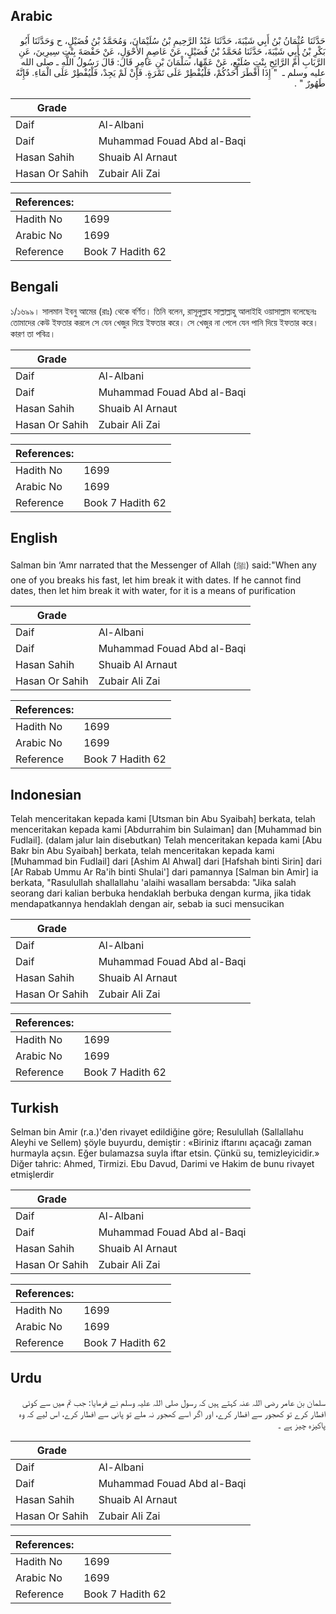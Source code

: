 ## Arabic


<div dir="rtl" lang="ar" style={{fontSize:'larger',backgroundColor:'#f8f9fa',padding:20}}>
حَدَّثَنَا عُثْمَانُ بْنُ أَبِي شَيْبَةَ، حَدَّثَنَا عَبْدُ الرَّحِيمِ بْنُ سُلَيْمَانَ، وَمُحَمَّدُ بْنُ فُضَيْلٍ، ح وَحَدَّثَنَا أَبُو بَكْرِ بْنُ أَبِي شَيْبَةَ، حَدَّثَنَا مُحَمَّدُ بْنُ فُضَيْلٍ، عَنْ عَاصِمٍ الأَحْوَلِ، عَنْ حَفْصَةَ بِنْتِ سِيرِينَ، عَنِ الرَّبَابِ أُمِّ الرَّائِحِ بِنْتِ صُلَيْعٍ، عَنْ عَمِّهَا، سَلْمَانَ بْنِ عَامِرٍ قَالَ: قَالَ رَسُولُ اللَّهِ ـ صلى الله عليه وسلم ـ ‏ "‏ إِذَا أَفْطَرَ أَحَدُكُمْ، فَلْيُفْطِرْ عَلَى تَمْرَةٍ. فَإِنْ لَمْ يَجِدْ، فَلْيُفْطِرْ عَلَى الْمَاءِ. فَإِنَّهُ طَهُورٌ ‏"‏ ‏.‏
</div>
<div style={{backgroundColor:'#f8f9fa',padding:20, marginBottom: 10}}><table> <thead> <tr> <th>Grade</th> <th></th> </tr> </thead> <tbody> <tr><td>Daif</td><td>Al-Albani</td></tr><tr><td>Daif</td><td>Muhammad Fouad Abd al-Baqi</td></tr><tr><td>Hasan Sahih</td><td>Shuaib Al Arnaut</td></tr><tr><td>Hasan Or Sahih</td><td>Zubair Ali Zai</td></tr></tbody></table><table> <thead> <tr> <th>References:</th> <th></th> </tr> </thead> <tbody><tr><td>Hadith No</td><td>1699</td></tr><tr><td>Arabic No</td><td>1699</td></tr><tr><td>Reference</td><td>Book 7 Hadith 62</td></tr></tbody></table></div>

## Bengali


<div dir="ltr" lang="bn" style={{fontSize:'larger',backgroundColor:'#f8f9fa',padding:20}}>
১/১৬৯৯। সালমান ইবনু আমের (রাঃ) থেকে বর্ণিত। তিনি বলেন, রাসূলুল্লাহ সাল্লাল্লাহু আলাইহি ওয়াসাল্লাম বলেছেনঃ তোমাদের কেউ ইফতার করলে সে যেন খেজুর দিয়ে ইফতার করে। সে খেজুর না পেলে যেন পানি দিয়ে ইফতার করে। কারণ তা পবিত্র।
</div>
<div style={{backgroundColor:'#f8f9fa',padding:20, marginBottom: 10}}><table> <thead> <tr> <th>Grade</th> <th></th> </tr> </thead> <tbody> <tr><td>Daif</td><td>Al-Albani</td></tr><tr><td>Daif</td><td>Muhammad Fouad Abd al-Baqi</td></tr><tr><td>Hasan Sahih</td><td>Shuaib Al Arnaut</td></tr><tr><td>Hasan Or Sahih</td><td>Zubair Ali Zai</td></tr></tbody></table><table> <thead> <tr> <th>References:</th> <th></th> </tr> </thead> <tbody><tr><td>Hadith No</td><td>1699</td></tr><tr><td>Arabic No</td><td>1699</td></tr><tr><td>Reference</td><td>Book 7 Hadith 62</td></tr></tbody></table></div>

## English


<div dir="ltr" lang="en" style={{fontSize:'larger',backgroundColor:'#f8f9fa',padding:20}}>
Salman bin ‘Amr narrated that the Messenger of Allah (ﷺ) said:"When any one of you breaks his fast, let him break it with dates. If he cannot find dates, then let him break it with water, for it is a means of purification
</div>
<div style={{backgroundColor:'#f8f9fa',padding:20, marginBottom: 10}}><table> <thead> <tr> <th>Grade</th> <th></th> </tr> </thead> <tbody> <tr><td>Daif</td><td>Al-Albani</td></tr><tr><td>Daif</td><td>Muhammad Fouad Abd al-Baqi</td></tr><tr><td>Hasan Sahih</td><td>Shuaib Al Arnaut</td></tr><tr><td>Hasan Or Sahih</td><td>Zubair Ali Zai</td></tr></tbody></table><table> <thead> <tr> <th>References:</th> <th></th> </tr> </thead> <tbody><tr><td>Hadith No</td><td>1699</td></tr><tr><td>Arabic No</td><td>1699</td></tr><tr><td>Reference</td><td>Book 7 Hadith 62</td></tr></tbody></table></div>

## Indonesian


<div dir="ltr" lang="id" style={{fontSize:'larger',backgroundColor:'#f8f9fa',padding:20}}>
Telah menceritakan kepada kami [Utsman bin Abu Syaibah] berkata, telah menceritakan kepada kami [Abdurrahim bin Sulaiman] dan [Muhammad bin Fudlail]. (dalam jalur lain disebutkan) Telah menceritakan kepada kami [Abu Bakr bin Abu Syaibah] berkata, telah menceritakan kepada kami [Muhammad bin Fudlail] dari [Ashim Al Ahwal] dari [Hafshah binti Sirin] dari [Ar Rabab Ummu Ar Ra'ih binti Shulai'] dari pamannya [Salman bin Amir] ia berkata, "Rasulullah shallallahu 'alaihi wasallam bersabda: "Jika salah seorang dari kalian berbuka hendaklah berbuka dengan kurma, jika tidak mendapatkannya hendaklah dengan air, sebab ia suci mensucikan
</div>
<div style={{backgroundColor:'#f8f9fa',padding:20, marginBottom: 10}}><table> <thead> <tr> <th>Grade</th> <th></th> </tr> </thead> <tbody> <tr><td>Daif</td><td>Al-Albani</td></tr><tr><td>Daif</td><td>Muhammad Fouad Abd al-Baqi</td></tr><tr><td>Hasan Sahih</td><td>Shuaib Al Arnaut</td></tr><tr><td>Hasan Or Sahih</td><td>Zubair Ali Zai</td></tr></tbody></table><table> <thead> <tr> <th>References:</th> <th></th> </tr> </thead> <tbody><tr><td>Hadith No</td><td>1699</td></tr><tr><td>Arabic No</td><td>1699</td></tr><tr><td>Reference</td><td>Book 7 Hadith 62</td></tr></tbody></table></div>

## Turkish


<div dir="ltr" lang="tr" style={{fontSize:'larger',backgroundColor:'#f8f9fa',padding:20}}>
Selman bin Amir (r.a.)'den rivayet edildiğine göre; Resulullah (Sallallahu Aleyhi ve Sellem) şöyle buyurdu, demiştir : «Biriniz iftarını açacağı zaman hurmayla açsın. Eğer bulamazsa suyla iftar etsin. Çünkü su, temizleyicidir.» Diğer tahric: Ahmed, Tirmizi. Ebu Davud, Darimi ve Hakim de bunu rivayet etmişlerdir
</div>
<div style={{backgroundColor:'#f8f9fa',padding:20, marginBottom: 10}}><table> <thead> <tr> <th>Grade</th> <th></th> </tr> </thead> <tbody> <tr><td>Daif</td><td>Al-Albani</td></tr><tr><td>Daif</td><td>Muhammad Fouad Abd al-Baqi</td></tr><tr><td>Hasan Sahih</td><td>Shuaib Al Arnaut</td></tr><tr><td>Hasan Or Sahih</td><td>Zubair Ali Zai</td></tr></tbody></table><table> <thead> <tr> <th>References:</th> <th></th> </tr> </thead> <tbody><tr><td>Hadith No</td><td>1699</td></tr><tr><td>Arabic No</td><td>1699</td></tr><tr><td>Reference</td><td>Book 7 Hadith 62</td></tr></tbody></table></div>

## Urdu


<div dir="rtl" lang="ur" style={{fontSize:'larger',backgroundColor:'#f8f9fa',padding:20}}>
سلمان بن عامر رضی اللہ عنہ کہتے ہیں کہ رسول صلی اللہ علیہ وسلم نے فرمایا: جب تم میں سے کوئی افطار کرے تو کھجور سے افطار کرے، اور اگر اسے کھجور نہ ملے تو پانی سے افطار کرے، اس لیے کہ وہ پاکیزہ چیز ہے ۔
</div>
<div style={{backgroundColor:'#f8f9fa',padding:20, marginBottom: 10}}><table> <thead> <tr> <th>Grade</th> <th></th> </tr> </thead> <tbody> <tr><td>Daif</td><td>Al-Albani</td></tr><tr><td>Daif</td><td>Muhammad Fouad Abd al-Baqi</td></tr><tr><td>Hasan Sahih</td><td>Shuaib Al Arnaut</td></tr><tr><td>Hasan Or Sahih</td><td>Zubair Ali Zai</td></tr></tbody></table><table> <thead> <tr> <th>References:</th> <th></th> </tr> </thead> <tbody><tr><td>Hadith No</td><td>1699</td></tr><tr><td>Arabic No</td><td>1699</td></tr><tr><td>Reference</td><td>Book 7 Hadith 62</td></tr></tbody></table></div>